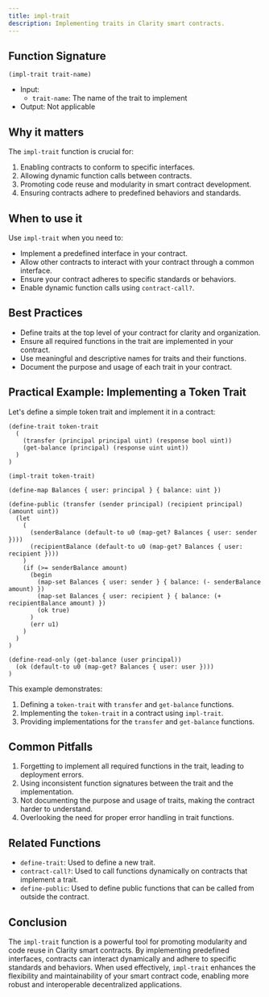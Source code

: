 ```yaml
---
title: impl-trait
description: Implementing traits in Clarity smart contracts.
---
```


## Function Signature

```clarity
(impl-trait trait-name)
```

- Input: 
  - `trait-name`: The name of the trait to implement
- Output: Not applicable

## Why it matters

The `impl-trait` function is crucial for:

1. Enabling contracts to conform to specific interfaces.
2. Allowing dynamic function calls between contracts.
3. Promoting code reuse and modularity in smart contract development.
4. Ensuring contracts adhere to predefined behaviors and standards.

## When to use it

Use `impl-trait` when you need to:

- Implement a predefined interface in your contract.
- Allow other contracts to interact with your contract through a common interface.
- Ensure your contract adheres to specific standards or behaviors.
- Enable dynamic function calls using `contract-call?`.

## Best Practices

- Define traits at the top level of your contract for clarity and organization.
- Ensure all required functions in the trait are implemented in your contract.
- Use meaningful and descriptive names for traits and their functions.
- Document the purpose and usage of each trait in your contract.

## Practical Example: Implementing a Token Trait

Let's define a simple token trait and implement it in a contract:

```clarity
(define-trait token-trait
  (
    (transfer (principal principal uint) (response bool uint))
    (get-balance (principal) (response uint uint))
  )
)

(impl-trait token-trait)

(define-map Balances { user: principal } { balance: uint })

(define-public (transfer (sender principal) (recipient principal) (amount uint))
  (let
    (
      (senderBalance (default-to u0 (map-get? Balances { user: sender })))
      (recipientBalance (default-to u0 (map-get? Balances { user: recipient })))
    )
    (if (>= senderBalance amount)
      (begin
        (map-set Balances { user: sender } { balance: (- senderBalance amount) })
        (map-set Balances { user: recipient } { balance: (+ recipientBalance amount) })
        (ok true)
      )
      (err u1)
    )
  )
)

(define-read-only (get-balance (user principal))
  (ok (default-to u0 (map-get? Balances { user: user })))
)
```

This example demonstrates:
1. Defining a `token-trait` with `transfer` and `get-balance` functions.
2. Implementing the `token-trait` in a contract using `impl-trait`.
3. Providing implementations for the `transfer` and `get-balance` functions.

## Common Pitfalls

1. Forgetting to implement all required functions in the trait, leading to deployment errors.
2. Using inconsistent function signatures between the trait and the implementation.
3. Not documenting the purpose and usage of traits, making the contract harder to understand.
4. Overlooking the need for proper error handling in trait functions.

## Related Functions

- `define-trait`: Used to define a new trait.
- `contract-call?`: Used to call functions dynamically on contracts that implement a trait.
- `define-public`: Used to define public functions that can be called from outside the contract.

## Conclusion

The `impl-trait` function is a powerful tool for promoting modularity and code reuse in Clarity smart contracts. By implementing predefined interfaces, contracts can interact dynamically and adhere to specific standards and behaviors. When used effectively, `impl-trait` enhances the flexibility and maintainability of your smart contract code, enabling more robust and interoperable decentralized applications.
